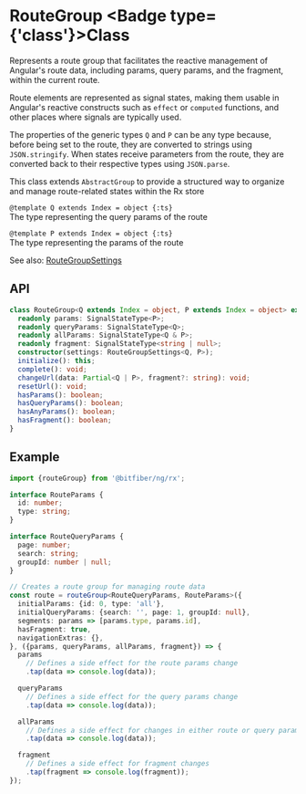 
# RouteGroup <Badge type={'class'}>Class</Badge>

Represents a route group that facilitates the reactive management of Angular's route data,
including params, query params, and the fragment, within the current route.

Route elements are represented as signal states, making them usable in Angular's reactive
constructs such as `effect` or `computed` functions, and other places where signals are
typically used.

The properties of the generic types `Q` and `P` can be any type because, before being set to
the route, they are converted to strings using `JSON.stringify`. When states receive parameters
from the route, they are converted back to their respective types using `JSON.parse`.

This class extends `AbstractGroup` to provide a structured way to organize and manage
route-related states within the Rx store

`@template Q extends Index = object {:ts}`  
The type representing the query params of the route

`@template P extends Index = object {:ts}`  
The type representing the params of the route

See also: [RouteGroupSettings](/store/reference/routeGroupSettings)

## API

```ts copy
class RouteGroup<Q extends Index = object, P extends Index = object> extends AbstractGroup {
  readonly params: SignalStateType<P>;
  readonly queryParams: SignalStateType<Q>;
  readonly allParams: SignalStateType<Q & P>;
  readonly fragment: SignalStateType<string | null>;
  constructor(settings: RouteGroupSettings<Q, P>);
  initialize(): this;
  complete(): void;
  changeUrl(data: Partial<Q | P>, fragment?: string): void;
  resetUrl(): void;
  hasParams(): boolean;
  hasQueryParams(): boolean;
  hasAnyParams(): boolean;
  hasFragment(): boolean;
}
```

## Example

```ts copy
import {routeGroup} from '@bitfiber/ng/rx';

interface RouteParams {
  id: number;
  type: string;
}

interface RouteQueryParams {
  page: number;
  search: string;
  groupId: number | null;
}

// Creates a route group for managing route data
const route = routeGroup<RouteQueryParams, RouteParams>({
  initialParams: {id: 0, type: 'all'},
  initialQueryParams: {search: '', page: 1, groupId: null},
  segments: params => [params.type, params.id],
  hasFragment: true,
  navigationExtras: {},
}, ({params, queryParams, allParams, fragment}) => {
  params
    // Defines a side effect for the route params change
    .tap(data => console.log(data));

  queryParams
    // Defines a side effect for the query params change
    .tap(data => console.log(data));

  allParams
    // Defines a side effect for changes in either route or query params
    .tap(data => console.log(data));

  fragment
    // Defines a side effect for fragment changes
    .tap(fragment => console.log(fragment));
});
```
